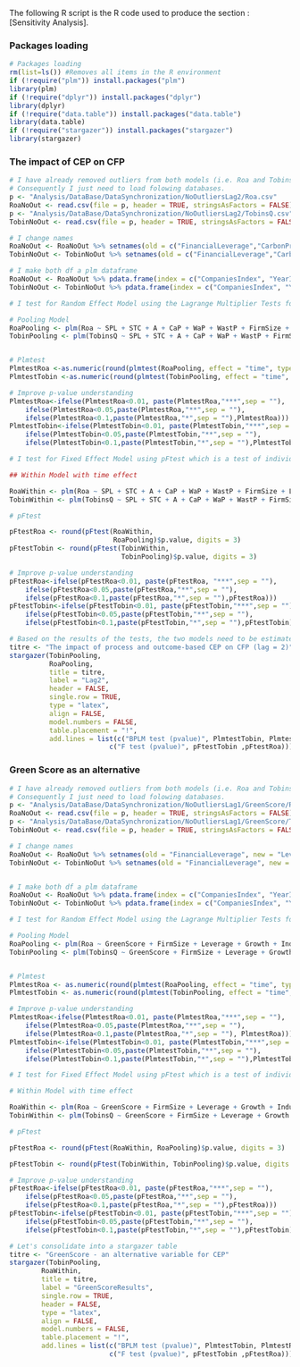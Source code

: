 The following R script is the R code used to produce the section : [Sensitivity Analysis].

### Packages loading {-}

```r


# Packages loading 
rm(list=ls()) #Removes all items in the R environment
if (!require("plm")) install.packages("plm")
library(plm) 
if (!require("dplyr")) install.packages("dplyr")
library(dplyr) 
if (!require("data.table")) install.packages("data.table")
library(data.table)
if (!require("stargazer")) install.packages("stargazer")
library(stargazer)

```

### The impact of CEP on CFP {-}

```r

# I have already removed outliers from both models (i.e. Roa and TobinsQ) via the file = "Analysis/MakeFile_RemoveOutliers_Lag2.rmd". 
# Consequently I just need to load folowing databases.
p <- "Analysis/DataBase/DataSynchronization/NoOutliersLag2/Roa.csv"
RoaNoOut <- read.csv(file = p, header = TRUE, stringsAsFactors = FALSE)
p <- "Analysis/DataBase/DataSynchronization/NoOutliersLag2/TobinsQ.csv"
TobinNoOut <- read.csv(file = p, header = TRUE, stringsAsFactors = FALSE)

# I change names
RoaNoOut <- RoaNoOut %>% setnames(old = c("FinancialLeverage","CarbonProductivity", "WaterProductivity", "WasteProductivity", "SustainabilityPayLink", "SustainableThemedCommitment", "AuditScore"), new = c("Leverage", "CaP", "WaP", "WastP", "SPL", "STC", "A"))
TobinNoOut <- TobinNoOut %>% setnames(old = c("FinancialLeverage","CarbonProductivity", "WaterProductivity", "WasteProductivity", "SustainabilityPayLink", "SustainableThemedCommitment", "AuditScore"), new = c("Leverage", "CaP", "WaP", "WastP", "SPL", "STC", "A"))

# I make both df a plm dataframe
RoaNoOut <- RoaNoOut %>% pdata.frame(index = c("CompaniesIndex", "YearIndex"))
TobinNoOut <- TobinNoOut %>% pdata.frame(index = c("CompaniesIndex", "YearIndex"))

# I test for Random Effect Model using the Lagrange Multiplier Tests for Panel Models. 

# Pooling Model
RoaPooling <- plm(Roa ~ SPL + STC + A + CaP + WaP + WastP + FirmSize + Leverage + Growth + Industry, data = RoaNoOut, model="pooling")
TobinPooling <- plm(TobinsQ ~ SPL + STC + A + CaP + WaP + WastP + FirmSize + Leverage + Growth + Industry, data = TobinNoOut, model="pooling")


# Plmtest
PlmtestRoa <-as.numeric(round(plmtest(RoaPooling, effect = "time", type = "bp")$p.value, digits = 3))
PlmtestTobin <-as.numeric(round(plmtest(TobinPooling, effect = "time", type = "bp")$p.value, digits = 3))

# Improve p-value understanding
PlmtestRoa<-ifelse(PlmtestRoa<0.01, paste(PlmtestRoa,"***",sep = ""),
	ifelse(PlmtestRoa<0.05,paste(PlmtestRoa,"**",sep = ""),
	ifelse(PlmtestRoa<0.1,paste(PlmtestRoa,"*",sep = ""),PlmtestRoa)))
PlmtestTobin<-ifelse(PlmtestTobin<0.01, paste(PlmtestTobin,"***",sep = ""),
	ifelse(PlmtestTobin<0.05,paste(PlmtestTobin,"**",sep = ""),
	ifelse(PlmtestTobin<0.1,paste(PlmtestTobin,"*",sep = ""),PlmtestTobin)))

# I test for Fixed Effect Model using pFtest which is a test of individual and/or time effects based on the comparison of the within and the pooling model.

## Within Model with time effect

RoaWithin <- plm(Roa ~ SPL + STC + A + CaP + WaP + WastP + FirmSize + Leverage + Growth + Industry, data = RoaNoOut, model="within", effect = "time")
TobinWithin <- plm(TobinsQ ~ SPL + STC + A + CaP + WaP + WastP + FirmSize + Leverage + Growth + Industry, data = TobinNoOut, model = "within", effect = "time")

# pFtest

pFtestRoa <- round(pFtest(RoaWithin, 
                          RoaPooling)$p.value, digits = 3)
pFtestTobin <- round(pFtest(TobinWithin, 
                            TobinPooling)$p.value, digits = 3)

# Improve p-value understanding
pFtestRoa<-ifelse(pFtestRoa<0.01, paste(pFtestRoa, "***",sep = ""),
	ifelse(pFtestRoa<0.05,paste(pFtestRoa,"**",sep = ""),
	ifelse(pFtestRoa<0.1,paste(pFtestRoa,"*",sep = ""),pFtestRoa)))
pFtestTobin<-ifelse(pFtestTobin<0.01, paste(pFtestTobin,"***",sep = ""),
	ifelse(pFtestTobin<0.05,paste(pFtestTobin,"**",sep = ""),
	ifelse(pFtestTobin<0.1,paste(pFtestTobin,"*",sep = ""),pFtestTobin)))

# Based on the results of the tests, the two models need to be estimated with the pooling ols estimations (i.e. model = "pooling" in plm). Let's consolidate into a nice stargazer table
titre <- "The impact of process and outcome-based CEP on CFP (lag = 2)"
stargazer(TobinPooling, 
          RoaPooling, 
          title = titre, 
          label = "Lag2", 
          header = FALSE, 
          single.row = TRUE,
          type = "latex", 
          align = FALSE, 
          model.numbers = FALSE, 
          table.placement = "!", 
          add.lines = list(c("BPLM test (pvalue)", PlmtestTobin, PlmtestRoa),
                         c("F test (pvalue)", pFtestTobin ,pFtestRoa)))
```
\newpage
### Green Score as an alternative {-}

```r


# I have already removed outliers from both models (i.e. Roa and TobinsQ) via the file = "Analysis/MakeFile_RemoveOutliers_Lag1.rmd". 
# Consequently I just need to load folowing databases.
p <- "Analysis/DataBase/DataSynchronization/NoOutliersLag1/GreenScore/Roa.csv"
RoaNoOut <- read.csv(file = p, header = TRUE, stringsAsFactors = FALSE)
p <- "Analysis/DataBase/DataSynchronization/NoOutliersLag1/GreenScore/TobinsQ.csv"
TobinNoOut <- read.csv(file = p, header = TRUE, stringsAsFactors = FALSE)

# I change names
RoaNoOut <- RoaNoOut %>% setnames(old = "FinancialLeverage", new = "Leverage")
TobinNoOut <- TobinNoOut %>% setnames(old = "FinancialLeverage", new = "Leverage")


# I make both df a plm dataframe
RoaNoOut <- RoaNoOut %>% pdata.frame(index = c("CompaniesIndex", "YearIndex"))
TobinNoOut <- TobinNoOut %>% pdata.frame(index = c("CompaniesIndex", "YearIndex"))

# I test for Random Effect Model using the Lagrange Multiplier Tests for Panel Models. 

# Pooling Model
RoaPooling <- plm(Roa ~ GreenScore + FirmSize + Leverage + Growth + Industry, data = RoaNoOut, model="pooling")
TobinPooling <- plm(TobinsQ ~ GreenScore + FirmSize + Leverage + Growth + Industry, data = TobinNoOut, model="pooling")


# Plmtest
PlmtestRoa <- as.numeric(round(plmtest(RoaPooling, effect = "time", type = "bp")$p.value, digits = 3))
PlmtestTobin <- as.numeric(round(plmtest(TobinPooling, effect = "time", type = "bp")$p.value, digits = 3))

# Improve p-value understanding
PlmtestRoa<-ifelse(PlmtestRoa<0.01, paste(PlmtestRoa,"***",sep = ""),
	ifelse(PlmtestRoa<0.05,paste(PlmtestRoa,"**",sep = ""),
	ifelse(PlmtestRoa<0.1,paste(PlmtestRoa,"*",sep = ""), PlmtestRoa)))
PlmtestTobin<-ifelse(PlmtestTobin<0.01, paste(PlmtestTobin,"***",sep = ""),
	ifelse(PlmtestTobin<0.05,paste(PlmtestTobin,"**",sep = ""),
	ifelse(PlmtestTobin<0.1,paste(PlmtestTobin,"*",sep = ""),PlmtestTobin)))

# I test for Fixed Effect Model using pFtest which is a test of individual and/or time effects based on the comparison of the within and the pooling model.

# Within Model with time effect

RoaWithin <- plm(Roa ~ GreenScore + FirmSize + Leverage + Growth + Industry, data = RoaNoOut, model = "within", effect = "time")
TobinWithin <- plm(TobinsQ ~ GreenScore + FirmSize + Leverage + Growth + Industry, data = TobinNoOut, model = "within", effect = "time")

# pFtest

pFtestRoa <- round(pFtest(RoaWithin, RoaPooling)$p.value, digits = 3)

pFtestTobin <- round(pFtest(TobinWithin, TobinPooling)$p.value, digits = 3)

# Improve p-value understanding
pFtestRoa<-ifelse(pFtestRoa<0.01, paste(pFtestRoa,"***",sep = ""),
	ifelse(pFtestRoa<0.05,paste(pFtestRoa,"**",sep = ""),
	ifelse(pFtestRoa<0.1,paste(pFtestRoa,"*",sep = ""),pFtestRoa)))
pFtestTobin<-ifelse(pFtestTobin<0.01, paste(pFtestTobin,"***",sep = ""),
	ifelse(pFtestTobin<0.05,paste(pFtestTobin,"**",sep = ""),
	ifelse(pFtestTobin<0.1,paste(pFtestTobin,"*",sep = ""),pFtestTobin)))

# Let's consolidate into a stargazer table
titre <- "GreenScore - an alternative variable for CEP"
stargazer(TobinPooling, 
        RoaWithin, 
        title = titre, 
        label = "GreenScoreResults", 
        single.row = TRUE,
        header = FALSE, 
        type = "latex", 
        align = FALSE, 
        model.numbers = FALSE, 
        table.placement = "!", 
        add.lines = list(c("BPLM test (pvalue)", PlmtestTobin, PlmtestRoa),
                         c("F test (pvalue)", pFtestTobin ,pFtestRoa)))
```


